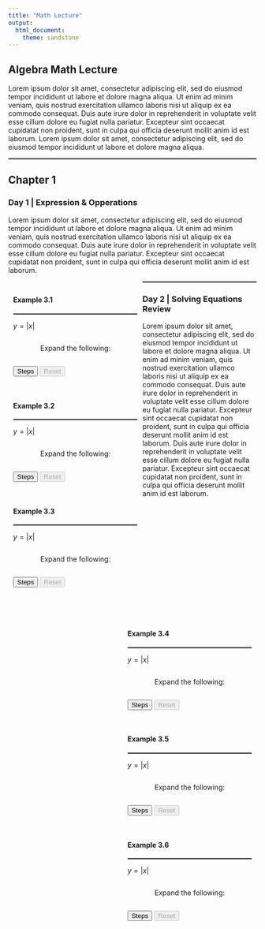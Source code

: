 ```yaml
---
title: "Math Lecture"
output: 
  html_document:
    theme: sandstone
---
```


<!-- JavaScript Scripts -->
<script>
  MathJax = {
    tex: {inlineMath: [['$', '$'], ['\\(', '\\)']]},
    chtml: {
      displayAlign: 'left'
    },
    startup: {
      pageReady: function () {
        //
        //  Do the usual startup (which does a typeset).
        //  When that is all done, un-hide the page.
        //
        return MathJax.startup.defaultPageReady().then(function () {
          document.getElementById("hidden").disabled = true;
        });
      }
    }
  };
  </script>
  
<script id="MathJax-script" async src="https://cdn.jsdelivr.net/npm/mathjax@3/es5/tex-chtml.js"></script>
<script src="https://ajax.googleapis.com/ajax/libs/jquery/3.3.1/jquery.min.js"></script>
<script src="https://polyfill.io/v3/polyfill.min.js?features=es6">
<script id="MathJax-script" async src="https://cdn.jsdelivr.net/npm/mathjax@3/es5/tex-chtml.js"></script>
<script src="https://polyfill.io/v3/polyfill.min.js?features=es6"></script>
<script src="buttonscript.js"></script>

<!-- CSS Style Scripts -->
<style>    
    #Step1-1, #Step1-2, #Step1-3, #Step1-4, #Step1-5,
    #Step2-1, #Step2-2, #Step2-3, #Step2-4, #Step2-5,
    #Step3-1, #Step3-2, #Step3-3, #Step3-4, #Step3-5,
    #Step4-1, #Step4-2, #Step4-3, #Step4-4, #Step4-5,
    #Step5-1, #Step5-2, #Step5-3, #Step5-4, #Step5-5,
    #Step6-1, #Step6-2, #Step6-3, #Step6-4, #Step6-5{
      visibility: hidden;
    }
    hr{
    border:0.4px solid gray
    }
    
.column-left{
  padding: 2%;
  float: left;
  width: 50%;
  text-align: left;
}

.column-right{
  padding: 2%;
  float: right;
  width: 50%;
  text-align: left;
}
.center{
  display: flex;
  justify-content: center;
}
</style>

<!-- Home Page Title -->
## Algebra Math Lecture

Lorem ipsum dolor sit amet, consectetur adipiscing elit, sed do eiusmod tempor incididunt ut labore et dolore magna aliqua. Ut enim ad minim veniam, quis nostrud exercitation ullamco laboris nisi ut aliquip ex ea commodo consequat. Duis aute irure dolor in reprehenderit in voluptate velit esse cillum dolore eu fugiat nulla pariatur. Excepteur sint occaecat cupidatat non proident, sunt in culpa qui officia deserunt mollit anim id est laborum. Lorem ipsum dolor sit amet, consectetur adipiscing elit, sed do eiusmod tempor incididunt ut labore et dolore magna aliqua.

<hr style:"border:2px solid gray"> </hr>

<!-- Section Chapter 1 -->
## Chapter 1


<!-- Subsection Day 1 -->
### Day 1 | Expression & Opperations

Lorem ipsum dolor sit amet, consectetur adipiscing elit, sed do eiusmod tempor incididunt ut labore et dolore magna aliqua. Ut enim ad minim veniam, quis nostrud exercitation ullamco laboris nisi ut aliquip ex ea commodo consequat. Duis aute irure dolor in reprehenderit in voluptate velit esse cillum dolore eu fugiat nulla pariatur. Excepteur sint occaecat cupidatat non proident, sunt in culpa qui officia deserunt mollit anim id est laborum.


<div class="column-left">
<!-- Example -->
#### Example 3.1 

---

$y = |x|$

<div class="center">
<p>
Expand the following:
\begin{align}
  (x+1)^2
    &= \cssId{Step1-1}{(x+1)(x+1)}            \\[3px]
    &\cssId{Step1-2}{{} = x(x+1) + 1(x+1)}    \\[3px]
    &\cssId{Step1-3}{{} = (x^2+x) + (x+1)}    \\[3px]
    &\cssId{Step1-4}{{} = x^2 + (x + x) + 1}  \\[3px]
    &\cssId{Step1-5}{{} = x^2 + 2x + 1}
\end{align}
</p>
</div>

<p>
<input type="button" onclick="ShowStep1()" value="Steps" id="step1" />
<input type="button" onclick="ResetSteps1()" value="Reset" id="reset1" disabled="true" />
</p>

<br/>

<!-- Example -->
#### Example 3.2 

---

$y = |x|$ 

<div class="center">
<p>
Expand the following:
\begin{align}
  (x+1)^2
    &= \cssId{Step2-1}{(x+1)(x+1)}            \\[3px]
    &\cssId{Step2-2}{{} = x(x+1) + 1(x+1)}    \\[3px]
    &\cssId{Step2-3}{{} = (x^2+x) + (x+1)}    \\[3px]
    &\cssId{Step2-4}{{} = x^2 + (x + x) + 1}  \\[3px]
    &\cssId{Step2-5}{{} = x^2 + 2x + 1}
\end{align}
</p>
</div>

<p>
<input type="button" onclick="ShowStep2()" value="Steps" id="step2" />
<input type="button" onclick="ResetSteps2()" value="Reset" id="reset2" disabled="true" />
</p>

<br/>

<!-- Example -->
#### Example 3.3

---

$y = |x|$

<div class="center">
<p>
Expand the following:
\centering
\begin{align}
  (x+1)^2
    &= \cssId{Step3-1}{(x+1)(x+1)}            \\[3px]
    &\cssId{Step3-2}{{} = x(x+1) + 1(x+1)}    \\[3px]
    &\cssId{Step3-3}{{} = (x^2+x) + (x+1)}    \\[3px]
    &\cssId{Step3-4}{{} = x^2 + (x + x) + 1}  \\[3px]
    &\cssId{Step3-5}{{} = x^2 + 2x + 1}
\end{align}
</p>
</div>

<p>
<input type="button" onclick="ShowStep3()" value="Steps" id="step3" />
<input type="button" onclick="ResetSteps3()" value="Reset" id="reset3" disabled="true" />
</p>

<br/>
</div>


<!-- 

RIGHT COLUMN

-->

<div class="column-right">
<!-- Example -->
#### Example 3.4 

---

$y = |x|$

<div class="center">
<p>
Expand the following:
\begin{align}
  (x+1)^2
    &= \cssId{Step4-1}{(x+1)(x+1)}            \\[3px]
    &\cssId{Step4-2}{{} = x(x+1) + 1(x+1)}    \\[3px]
    &\cssId{Step4-3}{{} = (x^2+x) + (x+1)}    \\[3px]
    &\cssId{Step4-4}{{} = x^2 + (x + x) + 1}  \\[3px]
    &\cssId{Step4-5}{{} = x^2 + 2x + 1}
\end{align}
</p>
</div>

<p>
<input type="button" onclick="ShowStep4()" value="Steps" id="step4" />
<input type="button" onclick="ResetSteps4()" value="Reset" id="reset1" disabled="true" />
</p>

<br/>

<!-- Example -->
#### Example 3.5

---

$y = |x|$ 

<div class="center">
<p>
Expand the following:
\begin{align}
  (x+1)^2
    &= \cssId{Step5-1}{(x+1)(x+1)}            \\[3px]
    &\cssId{Step5-2}{{} = x(x+1) + 1(x+1)}    \\[3px]
    &\cssId{Step5-3}{{} = (x^2+x) + (x+1)}    \\[3px]
    &\cssId{Step5-4}{{} = x^2 + (x + x) + 1}  \\[3px]
    &\cssId{Step5-5}{{} = x^2 + 2x + 1}
\end{align}
</p>
</div>

<p>
<input type="button" onclick="ShowStep5()" value="Steps" id="step5" />
<input type="button" onclick="ResetSteps5()" value="Reset" id="reset5" disabled="true" />
</p>

<br/>

<!-- Example -->
#### Example 3.6

---

$y = |x|$

<div class="center">
<p>
Expand the following:
\centering
\begin{align}
  (x+1)^2
    &= \cssId{Step6-1}{(x+1)(x+1)}            \\[3px]
    &\cssId{Step6-2}{{} = x(x+1) + 1(x+1)}    \\[3px]
    &\cssId{Step6-3}{{} = (x^2+x) + (x+1)}    \\[3px]
    &\cssId{Step6-4}{{} = x^2 + (x + x) + 1}  \\[3px]
    &\cssId{Step6-5}{{} = x^2 + 2x + 1}
\end{align}
</p>
</div>

<p>
<input type="button" onclick="ShowStep6()" value="Steps" id="step6" />
<input type="button" onclick="ResetSteps6()" value="Reset" id="reset6" disabled="true" />
</p>

<br/>
</div>


<hr style:"border:2px solid gray"> </hr>

<!-- Subsection Day 1 -->
### Day 2 | Solving Equations Review

Lorem ipsum dolor sit amet, consectetur adipiscing elit, sed do eiusmod tempor incididunt ut labore et dolore magna aliqua. Ut enim ad minim veniam, quis nostrud exercitation ullamco laboris nisi ut aliquip ex ea commodo consequat. Duis aute irure dolor in reprehenderit in voluptate velit esse cillum dolore eu fugiat nulla pariatur. Excepteur sint occaecat cupidatat non proident, sunt in culpa qui officia deserunt mollit anim id est laborum. Duis aute irure dolor in reprehenderit in voluptate velit esse cillum dolore eu fugiat nulla pariatur. Excepteur sint occaecat cupidatat non proident, sunt in culpa qui officia deserunt mollit anim id est laborum.

<br/>